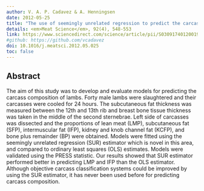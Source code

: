 ```yaml
---
author: V. A. P. Cadavez & A. Henningsen
date: 2012-05-25
title: "The use of seemingly unrelated regression to predict the carcass composition of lambs"
details: <em>Meat Science</em>, 92(4), 548-553
link: https://www.sciencedirect.com/science/article/pii/S0309174012001970
#github: https://github.com/vcadavez
doi: 10.1016/j.meatsci.2012.05.025
toc: false
---
```


## Abstract

The aim of this study was to develop and evaluate models for predicting the carcass composition of lambs. Forty male lambs were slaughtered and their carcasses were cooled for 24 hours. The subcutaneous fat thickness was measured between the 12th and 13th rib and breast bone tissue thickness was taken in the middle of the second sternebrae. Left side of carcasses was dissected and the proportions of lean meat (LMP), subcutaneous fat (SFP), intermuscular fat (IFP), kidney and knob channel fat (KCFP), and bone plus remainder (BP) were obtained. Models were fitted using the seemingly unrelated regression (SUR) estimator which is novel in this area, and compared to ordinary least squares (OLS) estimates. Models were validated using the PRESS statistic. Our results showed that SUR estimator performed better in predicting LMP and IFP than the OLS estimator. Although objective carcass classification systems could be improved by using the SUR estimator, it has never been used before for predicting carcass composition.
